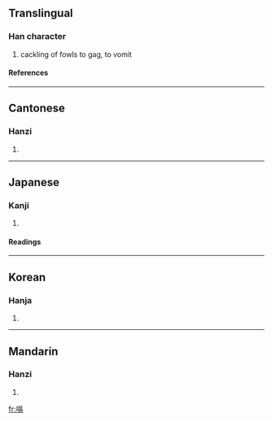 ==Translingual==
===Han character===
{{Han char|rn=30|rad=口|as=10|sn=13|four=6102<sub>7</sub>|canj=口一口月 (RMRB)}}
# cackling of fowls to gag, to vomit
====References====
{{Han ref|kx=0203.150|dkj=04097|dj=0425.330|hdz=10666.040|uh=55DD|ud=21981|bh=DCD0|bd=56528}}
----
==Cantonese==
===Hanzi===
{{yue-hanzi|jyut=|y=gaak3}}
# {{defn|Cantonese}}
----
==Japanese==
===Kanji===
{{ja-kanji|grade=|rs=口10}}
# {{defn|Japanese}} 
====Readings====
{{ja-readings|on=[[かく]] (kaku), [[きゃく]] (kyaku)|kun=[[しゃくり]] (shakuri)}}
----
==Korean==
===Hanja===
{{ko-hanja|hangeul=격|rv=gyeok|mr=kyŏk}}
# {{defn|Korean}}
----
==Mandarin==
===Hanzi===
{{cmn-hanzi|pin=[[gé]] (ge2)|wg=ko<sup>2</sup>}}
# {{defn|Mandarin}}

[[fr:嗝]]